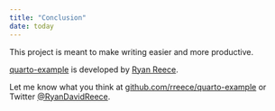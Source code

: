 ```yaml
---
title: "Conclusion"
date: today
---
```


This project is meant to make writing easier and more productive.

[quarto-example](https://github.com/rreece/quarto-example)
is developed by [Ryan Reece](http://rreece.github.io/).

Let me know what you think at [github.com/rreece/quarto-example](https://github.com/rreece/quarto-example)
or Twitter [&#64;RyanDavidReece](https://twitter.com/RyanDavidReece).


